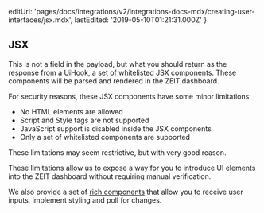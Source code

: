   editUrl:
    'pages/docs/integrations/v2/integrations-docs-mdx/creating-user-interfaces/jsx.mdx',
  lastEdited: '2019-05-10T01:21:31.000Z'
}

## JSX

This is not a field in the payload, but what you should return as the response from a UiHook, a set of whitelisted JSX components. These components will be parsed and rendered in the ZEIT dashboard.

For security reasons, these JSX components have some minor limitations:

- No HTML elements are allowed
- Script and Style tags are not supported
- JavaScript support is disabled inside the JSX components
- Only a set of whitelisted components are supported

These limitations may seem restrictive, but with very good reason.

These limitations allow us to expose a way for you to introduce UI elements into the ZEIT dashboard without requiring manual verification.

We also provide a set of [rich components](/docs/integrations#component-catalog) that allow you to receive user inputs, implement styling and poll for changes.
